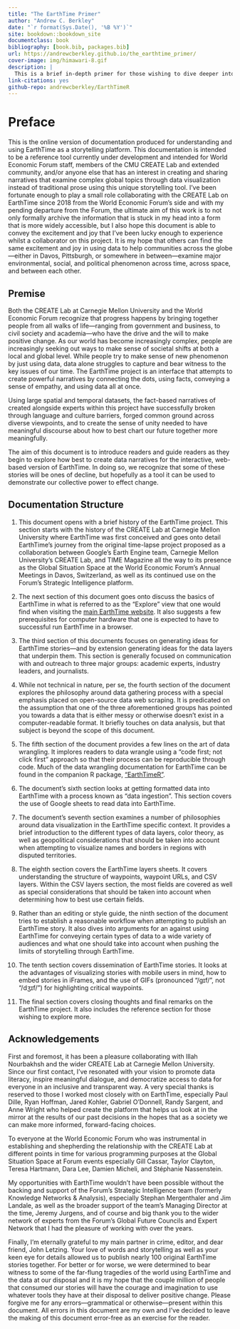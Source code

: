 ```yaml
--- 
title: "The EarthTime Primer"
author: "Andrew C. Berkley"
date: "`r format(Sys.Date(), '%B %Y')`"
site: bookdown::bookdown_site
documentclass: book
bibliography: [book.bib, packages.bib]
url: https://andrewcberkley.github.io/the_earthtime_primer/
cover-image: img/himawari-8.gif
description: |
  This is a brief in-depth primer for those wishing to dive deeper into the EarthTime project—a collaboration between the CREATE Lab at Carnegie Mellon University and the World Economic Forum—that allows individuals to examine major environmental, social, and political phenomenon across time, across space, and between each other.
link-citations: yes
github-repo: andrewcberkley/EarthTimeR
---
```


# Preface {-}

This is the online version of documentation produced for understanding and using EarthTime as a storytelling platform. This documentation is intended to be a reference tool currently under development and intended for World Economic Forum staff, members of the CMU CREATE Lab and extended community, and/or anyone else that has an interest in creating and sharing narratives that examine complex global topics through data visualization instead of traditional prose using this unique storytelling tool. I’ve been fortunate enough to play a small role collaborating with the CREATE Lab on EarthTime since 2018 from the World Economic Forum’s side and with my pending departure from the Forum, the ultimate aim of this work is to not only formally archive the information that is stuck in my head into a form that is more widely accessible, but I also hope this document is able to convey the excitement and joy that I’ve been lucky enough to experience whilst a collaborator on this project. It is my hope that others can find the same excitement and joy in using data to help communities across the globe—either in Davos, Pittsburgh, or somewhere in between—examine major environmental, social, and political phenomenon across time, across space, and between each other.

## Premise {-}

Both the CREATE Lab at Carnegie Mellon University and the World Economic Forum recognize that progress happens by bringing together people from all walks of life—ranging from government and business, to civil society and academia—who have the drive and the will to make positive change. As our world has become increasingly complex, people are increasingly seeking out ways to make sense of societal shifts at both a local and global level. While people try to make sense of new phenomenon by just using data, data alone struggles to capture and bear witness to the key issues of our time. The EarthTime project is an interface that attempts to create powerful narratives by connecting the dots, using facts, conveying a sense of empathy, and using data all at once. 

Using large spatial and temporal datasets, the fact-based narratives of created alongside experts within this project have successfully broken through language and culture barriers, forged common ground across diverse viewpoints, and to create the sense of unity needed to have meaningful discourse about how to best chart our future together more meaningfully.

The aim of this document is to introduce readers and guide readers as they begin to explore how best to create data narratives for the interactive, web-based version of EarthTime. In doing so, we recognize that some of these stories will be ones of decline, but hopefully as a tool it can be used to demonstrate our collective power to effect change.

## Documentation Structure {-}

1. This document opens with a brief history of the EarthTime project. This section starts with the history of the CREATE Lab at Carnegie Mellon University where EarthTime was first conceived and goes onto detail EarthTime’s journey from the original time-lapse project proposed as a collaboration between  Google’s Earth Engine team, Carnegie Mellon University’s CREATE Lab, and TIME Magazine all the way to its presence as the Global Situation Space at the World Economic Forum’s Annual Meetings in Davos, Switzerland, as well as its continued use on the Forum’s Strategic Intelligence platform.

2. The next section of this document goes onto discuss the basics of EarthTime in what is referred to as the “Explore” view that one would find when visiting the [main EarthTime website](http://earthtime.org/explore). It also suggests a few prerequisites for computer hardware that one is expected to have to successful run EarthTime in a browser.

3. The third section of this documents focuses on generating ideas for EarthTime stories—and by extension generating ideas for the data layers that underpin them. This section is generally focused on communication with and outreach to three major groups: academic experts, industry leaders, and journalists.

4. While not technical in nature, per se, the fourth section of the document explores the philosophy around data gathering process with a special emphasis placed on open-source data web scraping. It is predicated on the assumption that one of the three aforementioned groups has pointed you towards a data that is either messy or otherwise doesn’t exist in a computer-readable format. It briefly touches on data analysis, but that subject is beyond the scope of this document.

5. The fifth section of the document provides a few lines on the art of data wrangling. It implores readers to data wrangle using a “code first; not click first” approach so that their process can be reproducible through code. Much of the data wrangling documentation for EarthTime can be found in the companion R package, ["EarthTimeR"](https://github.com/andrewcberkley/EarthTimeR).

6. The document’s sixth section looks at getting formatted data into EarthTime with a process known as “data ingestion”. This section covers the use of Google sheets to read data into EarthTime.

7. The document’s seventh section examines a number of philosophies around data visualization in the EarthTime specific context. It provides a brief introduction to the different types of data layers, color theory, as well as geopolitical considerations that should be taken into account when attempting to visualize names and borders in regions with disputed territories.

8. The eighth section covers the EarthTime layers sheets. It covers understanding the structure of waypoints, waypoint URLs, and CSV layers. Within the CSV layers section, the most fields are covered as well as special considerations that should be taken into account when determining how to best use certain fields.

9. Rather than an editing or style guide, the ninth section of the document tries to establish a reasonable workflow when attempting to publish an EarthTime story. It also dives into arguments for an against using EarthTime for conveying certain types of data to a wide variety of audiences and what one should take into account when pushing the limits of storytelling through EarthTime.

10. The tenth section covers dissemination of EarthTime stories. It looks at the advantages of visualizing stories with mobile users in mind, how to embed stories in iFrames, and the use of GIFs (pronounced “/ɡɪf/”, not “/dʒɪf/”) for highlighting critical waypoints.

11. The final section covers closing thoughts and final remarks on the EarthTime project. It also includes the reference section for those wishing to explore more.

## Acknowledgements {-}

First and foremost, it has been a pleasure collaborating with Illah Nourbakhsh and the wider CREATE Lab at Carnegie Mellon University. Since our first contact, I’ve resonated with your vision to promote data literacy, inspire meaningful dialogue, and democratize access to data for everyone in an inclusive and transparent way. A very special thanks is reserved to those I worked most closely with on EarthTime, especially Paul Dille, Ryan Hoffman, Jared Kohler, Gabriel O'Donnell, Randy Sargent, and Anne Wright who helped create the platform that helps us look at in the mirror at the results of our past decisions in the hopes that as a society we can make more informed, forward-facing choices.

To everyone at the World Economic Forum who was instrumental in establishing and shepherding the relationship with the CREATE Lab at different points in time for various programming purposes at the Global Situation Space at Forum events especially Gill Cassar, Taylor Clayton, Teresa Hartmann, Dara Lee, Damien Micheli, and Stéphanie Nassenstein.

My opportunities with EarthTime wouldn’t have been possible without the backing and support of the Forum’s Strategic Intelligence team (formerly Knowledge Networks & Analysis), especially Stephan Mergenthaler and Jim Landale, as well as the broader support of the team’s Managing Director at the time, Jeremy Jurgens, and of course and big thank you to the wider network of experts from the Forum’s Global Future Councils and Expert Network that I had the pleasure of working with over the years.

Finally, I’m eternally grateful to my main partner in crime, editor, and dear friend, John Letzing. Your love of words and storytelling as well as your keen eye for details allowed us to publish nearly 100 original EarthTime stories together. For better or for worse, we were determined to bear witness to some of the far-flung tragedies of the world using EarthTime and the data at our disposal and it is my hope that the couple million of people that consumed our stories will have the courage and imagination to use whatever tools they have at their disposal to deliver positive change. Please forgive me for any errors—grammatical or otherwise—present within this document. All errors in this document are my own and I’ve decided to leave the making of this document error-free as an exercise for the reader.
